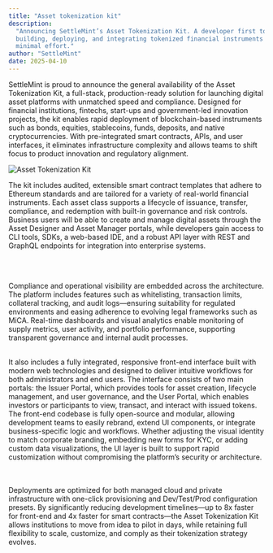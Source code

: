 ```yaml
---
title: "Asset tokenization kit"
description:
  "Announcing SettleMint’s Asset Tokenization Kit. A developer first toolkit for
  building, deploying, and integrating tokenized financial instruments with
  minimal effort."
author: "SettleMint"
date: 2025-04-10
---
```


SettleMint is proud to announce the general availability of the Asset
Tokenization Kit, a full-stack, production-ready solution for launching digital
asset platforms with unmatched speed and compliance. Designed for financial
institutions, fintechs, start-ups and government-led innovation projects, the
kit enables rapid deployment of blockchain-based instruments such as bonds,
equities, stablecoins, funds, deposits, and native cryptocurrencies. With
pre-integrated smart contracts, APIs, and user interfaces, it eliminates
infrastructure complexity and allows teams to shift focus to product innovation
and regulatory alignment.

![Asset Tokenization Kit](../img/application-kits/atk-dashboard.png)

The kit includes audited, extensible smart contract templates that adhere to
Ethereum standards and are tailored for a variety of real-world financial
instruments. Each asset class supports a lifecycle of issuance, transfer,
compliance, and redemption with built-in governance and risk controls. Business
users will be able to create and manage digital assets through the Asset
Designer and Asset Manager portals, while developers gain access to CLI tools,
SDKs, a web-based IDE, and a robust API layer with REST and GraphQL endpoints
for integration into enterprise systems.

<br> </br>

Compliance and operational visibility are embedded across the architecture. The
platform includes features such as whitelisting, transaction limits, collateral
tracking, and audit logs—ensuring suitability for regulated environments and
easing adherence to evolving legal frameworks such as MiCA. Real-time dashboards
and visual analytics enable monitoring of supply metrics, user activity, and
portfolio performance, supporting transparent governance and internal audit
processes.
<br> </br>

It also includes a fully integrated, responsive front-end
interface built with modern web technologies and designed to deliver intuitive
workflows for both administrators and end users. The interface consists of two
main portals: the Issuer Portal, which provides tools for asset creation,
lifecycle management, and user governance, and the User Portal, which enables
investors or participants to view, transact, and interact with issued tokens.
The front-end codebase is fully open-source and modular, allowing development
teams to easily rebrand, extend UI components, or integrate business-specific
logic and workflows. Whether adjusting the visual identity to match corporate
branding, embedding new forms for KYC, or adding custom data visualizations, the
UI layer is built to support rapid customization without compromising the
platform’s security or architecture.

<br> </br>
Deployments are optimized for both managed cloud and private infrastructure with
one-click provisioning and Dev/Test/Prod configuration presets. By significantly
reducing development timelines—up to 8x faster for front-end and 4x faster for
smart contracts—the Asset Tokenization Kit allows institutions to move from idea
to pilot in days, while retaining full flexibility to scale, customize, and
comply as their tokenization strategy evolves.
